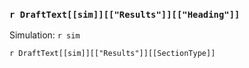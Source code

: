 ### `r DraftText[[sim]][["Results"]][["Heading"]]` 

Simulation: `r sim`

`r DraftText[[sim]][["Results"]][[SectionType]]` 

